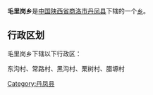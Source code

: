 {{中国乡级行政区
|行政区全称 = 毛里岗乡
|景观照片文件名 = 
|景观照片描述 = 
|汉语拼音 =
|其他语言 = 
|其他语言名称 = 
|位置图文件名 = 
|位置图描述 = 
|自定义图片=
|上级行政区 = [[陕西省|陕西省]][[商洛市|商洛市]][[丹凤县|丹凤县]]
|行政区类别 = [[乡级行政区|乡]]
|行政区划代码 = 
|行政区划 = 
|村委会 = 
|居委会 = 
|建置时间 = 
|领导职位 = 
|领导名称 = 
|政府驻地 = 
|毗邻 = 
|地理坐标 = 
|总面积 = 
|总人口 = 
|户籍人口 = 
|户籍人口年份 = 
|常住人口 = 
|常住人口年份 = 
|人口密度 = 
|GDP = 
|邮政编码 = 
|电话区号 = 
|官方网站 = 
|网站名称 = 
}}
'''毛里岗乡'''是[[中华人民共和国|中国]][[陕西省|陕西省]][[商洛市|商洛市]][[丹凤县|丹凤县]]下辖的一个[[乡级行政区|乡]]。

== 行政区划 ==
毛里岗乡下辖以下行政区：

东沟村、常路村、黑沟村、栗树村、腊塬村

{{陕西小作品}}
{{丹凤县行政区划}}

[[Category:丹凤县|Category:丹凤县]]